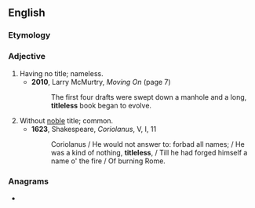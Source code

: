 ==English==

===Etymology===
{{suffix|en|title|less}}

===Adjective===
{{en-adj}}

# Having no title; nameless.
#* '''2010''', Larry McMurtry, ''Moving On'' (page 7)
#*: The first four drafts were swept down a manhole and a long, '''titleless''' book began to evolve.
# Without [[noble]] title; common.
#* '''1623''', Shakespeare, ''Coriolanus'', V, I, 11
#*: Coriolanus / He would not answer to: forbad all names; / He was a kind of nothing, '''titleless''', / Till he had forged himself a name o' the fire / Of burning Rome.

===Anagrams===
* {{anagrams|en|a=eeillsstt|stellites}}